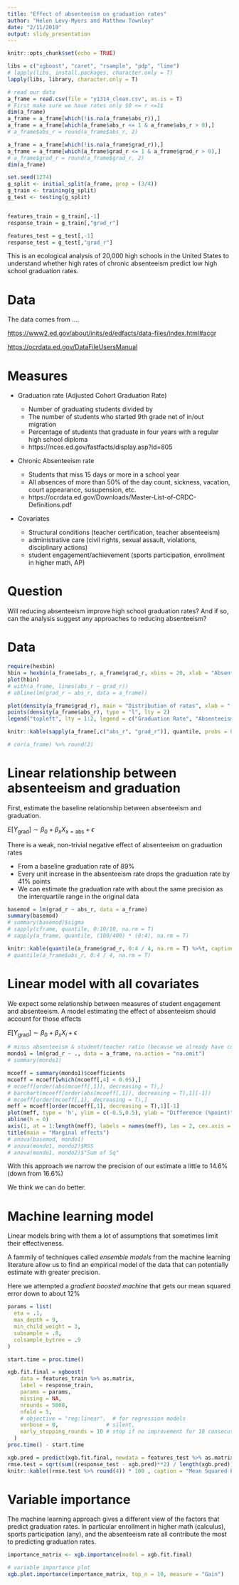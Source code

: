 ```yaml
---
title: "Effect of absenteeism on graduation rates"
author: "Helen Levy-Myers and Matthew Townley"
date: "2/11/2019"
output: slidy_presentation
---
```


```r
knitr::opts_chunk$set(echo = TRUE)
```


```r

libs = c("xgboost", "caret", "rsample", "pdp", "lime")
# lapply(libs, install.packages, character.only = T)
lapply(libs, library, character.only = T)

# read our data
a_frame = read.csv(file = "y1314_clean.csv", as.is = T)
# First make sure we have rates only $0 <= r <=1$
dim(a_frame)
a_frame = a_frame[which(!is.na(a_frame$abs_r)),]
a_frame = a_frame[which(a_frame$abs_r <= 1 & a_frame$abs_r > 0),]
# a_frame$abs_r = round(a_frame$abs_r, 2)

a_frame = a_frame[which(!is.na(a_frame$grad_r)),]
a_frame = a_frame[which(a_frame$grad_r <= 1 & a_frame$grad_r > 0),]
# a_frame$grad_r = round(a_frame$grad_r, 2)
dim(a_frame)

set.seed(1274)
g_split <- initial_split(a_frame, prop = (3/4))
g_train <- training(g_split)
g_test <- testing(g_split)


features_train = g_train[,-1]
response_train = g_train[,"grad_r"]

features_test = g_test[,-1]
response_test = g_test[,"grad_r"]

```

This is an ecological analysis of 20,000 high schools in the United States to understand whether high rates of chronic absenteeism predict low high school graduation rates.

# Data

The data comes from ....

<https://www2.ed.gov/about/inits/ed/edfacts/data-files/index.html#acgr>

<https://ocrdata.ed.gov/DataFileUsersManual>


# Measures

- Graduation rate (Adjusted Cohort Graduation Rate)

  - Number of graduating students divided by
  - The number of students who started 9th grade net of in/out migration
  - Percentage of students that graduate in four years with a regular high school diploma
  - https://nces.ed.gov/fastfacts/display.asp?id=805
 

- Chronic Absenteeism rate
  - Students that miss 15 days or more in a school year
  - All absences of more than 50% of the day count, sickness, vacation, court appearance, susupension, etc.
  - https://ocrdata.ed.gov/Downloads/Master-List-of-CRDC-Definitions.pdf

- Covariates

  - Structural conditions (teacher certification, teacher absenteeism)
  - administrative care (civil rights, sexual assault, violations, disciplinary actions)
  - student engagement/achievement (sports participation, enrollment in higher math, AP)

# Question

Will reducing absenteeism improve high school graduation rates? And if so, can the analysis suggest any approaches to reducing absenteeism?

# Data

```r

require(hexbin)
hbin = hexbin(a_frame$abs_r, a_frame$grad_r, xbins = 20, xlab = "Absenteeism Rate", ylab = "Graduation Rate")
plot(hbin)
# with(a_frame, lines(abs_r ~ grad_r))
# abline(lm(grad_r ~ abs_r, data = a_frame))
```

```r

plot(density(a_frame$grad_r), main = "Distribution of rates", xlab = "(Proportions)")
points(density(a_frame$abs_r), type = "l", lty = 2)
legend("topleft", lty = 1:2, legend = c("Graduation Rate", "Absenteeism Rate"))

knitr::kable(sapply(a_frame[,c("abs_r", "grad_r")], quantile, probs = 0:4 / 4) %>% t %>% round(3), caption = "Quartiles")

# cor(a_frame) %>% round(2)
```

# Linear relationship between absenteeism and graduation

First, estimate the baseline relationship between absenteeism and graduation.

$E[Y_{\mathrm{grad}}] \sim \beta_0 + \beta_x X_{x = \mathrm{abs}} + \epsilon$

There is a weak, non-trivial negative effect of absenteeism on graduation rates

- From a baseline graduation rate of 89%
- Every unit increase in the absenteeism rate drops the graduation rate by 41% points
- We can estimate the graduation rate with about the same precision as the interquartile range in the original data

```r
basemod = lm(grad_r ~ abs_r, data = a_frame)
summary(basemod)
# summary(basemod)$sigma
# sapply(cframe, quantile, 0:10/10, na.rm = T)
# sapply(a_frame, quantile, (100/400) * (0:4), na.rm = T)
```

```r
knitr::kable(quantile(a_frame$grad_r, 0:4 / 4, na.rm = T) %>%t, caption = "Graduation Rate (quartiles)")
# quantile(a_frame$abs_r, 0:4 / 4, na.rm = T)
```

# Linear model with all covariates

We expect some relationship between measures of student engagement and absenteeism. A model estimating the effect of absenteeism should account for those effects

$E[Y_{\mathrm{grad}}] \sim \beta_0 + \beta_x X_i + \epsilon$


```r
# minus absenteeism & student/teacher ratio (because we already have counts of teachers)
mondo1 = lm(grad_r ~ ., data = a_frame, na.action = "na.omit")
# summary(mondo1)

mcoeff = summary(mondo1)$coefficients
mcoeff = mcoeff[which(mcoeff[,4] < 0.05),]
# mcoeff[order(abs(mcoeff[,1]), decreasing = T),]
# barchart(mcoeff[order(abs(mcoeff[,1]), decreasing = T),1][-1])
# mcoeff[order(mcoeff[,1], decreasing = T),]
meff = mcoeff[order(mcoeff[,1], decreasing = T),1][-1]
plot(meff, type = 'h', ylim = c(-0.5,0.5), ylab = "Difference (%point)", xaxt = "n", xlab = "", bty = "n")
abline(h = 0)
axis(1, at = 1:length(meff), labels = names(meff), las = 2, cex.axis = 0.5)
title(main = "Marginal effects")
# anova(basemod, mondo1)
# anova(mondo1, mondo2)$RSS
# anova(mondo1, mondo2)$"Sum of Sq"
```

With this approach we narrow the precision of our estimate a little to 14.6% (down from 16.6%)

We think we can do better.

# Machine learning model

Linear models bring with them a lot of assumptions that sometimes limit their effectiveness.

A fammily of techniques called *ensemble models* from the machine learning literature allow us to find an empirical model of the data that can potentially estimate with greater precision.

Here we attempted a *gradient boosted machine* that gets our mean squared error down to about 12%

```r

params = list(
  eta = .1,
  max_depth = 9,
  min_child_weight = 3,
  subsample = .8,
  colsample_bytree = .9
)

start.time = proc.time()

xgb.fit.final = xgboost(
    data = features_train %>% as.matrix,
    label = response_train,
    params = params,
    missing = NA,
    nrounds = 5000,
    nfold = 5,
    # objective = "reg:linear",  # for regression models
    verbose = 0,               # silent,
    early_stopping_rounds = 10 # stop if no improvement for 10 consecutive trees
  )
proc.time() - start.time

xgb.pred = predict(xgb.fit.final, newdata = features_test %>% as.matrix)
rmse.test = sqrt(sum((response_test - xgb.pred)**2) / length(xgb.pred))
knitr::kable((rmse.test %>% round(4)) * 100 , caption = "Mean Squared Error", col.names = "Graduation Rate")

```

# Variable importance

The machine learning approach gives a different view of the factors that predict graduation rates. In particular enrollment in higher math (calculus), sports participation (any), and the absenteeism rate all contribute the most to predicting graduation rates.

```r
importance_matrix <- xgb.importance(model = xgb.fit.final)

# variable importance plot
xgb.plot.importance(importance_matrix, top_n = 10, measure = "Gain")

```



